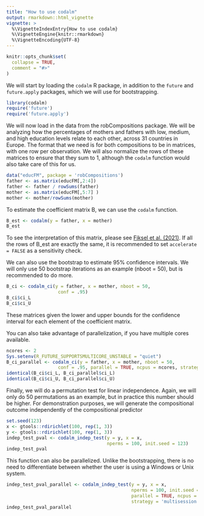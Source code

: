 ```yaml
---
title: "How to use codalm"
output: rmarkdown::html_vignette
vignette: >
  %\VignetteIndexEntry{How to use codalm}
  %\VignetteEngine{knitr::rmarkdown}
  %\VignetteEncoding{UTF-8}
---
```


```r
knitr::opts_chunk$set(
  collapse = TRUE,
  comment = "#>"
)
```

We will start by loading the `codalm` R package, in addition to the `future` and `future.apply` packages,
which we will use for bootstrapping.

```r
library(codalm)
require('future')
require('future.apply')
```

We will now load in the data from the robCompositions package. We will be analyzing how
the percentages of mothers and fathers with low, medium, and high education levels relate to each other, across 31 countries in Europe. The format that we need is for both compositions to be in matrices, with one row per observation. We will also normalize the rows of these matrices to ensure 
that they sum to 1, although the `codalm` function would also take care of this for us.

```r
data("educFM", package = 'robCompositions')
father <- as.matrix(educFM[,2:4])
father <- father / rowSums(father)
mother <- as.matrix(educFM[,5:7] )
mother <- mother/rowSums(mother)
```

To estimate the coefficient matrix B, we can use the `codalm` function.

```r
B_est <- codalm(y = father, x = mother)
B_est
```

To see the interpretation of this matrix, please see [Fiksel et al. (2021)](https://onlinelibrary.wiley.com/doi/full/10.1111/biom.13465). If all the rows of B_est are exactly the same, it is recommended to set `accelerate = FALSE` as a sensitivity check.

We can also use the bootstrap to estimate 95% confidence intervals. We will
only use 50 bootstrap iterations as an example (nboot = 50), but is recommended to do more.

```r
B_ci <- codalm_ci(y = father, x = mother, nboot = 50,
                   conf = .95)
B_ci$ci_L
B_ci$ci_U
```

These matrices given the lower and upper bounds for the confidence interval for each
element of the coefficient matrix.

You can also take advantage of parallelization, if you have multiple cores available.

```r
ncores <- 2
Sys.setenv(R_FUTURE_SUPPORTSMULTICORE_UNSTABLE = "quiet")
B_ci_parallel <- codalm_ci(y = father, x = mother, nboot = 50,
                   conf = .95, parallel = TRUE, ncpus = ncores, strategy = 'multisession')
identical(B_ci$ci_L, B_ci_parallel$ci_L)
identical(B_ci$ci_U, B_ci_parallel$ci_U)
```

Finally, we will do a permutation test for linear independence. Again, we will only do 50
permutations as an example, but in practice this number should be higher. For demonstration purposes,
we will generate the compositional outcome independently of the  compositional predictor

```r
set.seed(123)
x <- gtools::rdirichlet(100, rep(1, 3))
y <- gtools::rdirichlet(100, rep(1, 3))
indep_test_pval <- codalm_indep_test(y = y, x = x,
                                     nperms = 100, init.seed = 123)
indep_test_pval
```

This function can also be parallelized. Unlike the bootstrapping, there is no need
to differentiate between whether the user is using a Windows or Unix system.

```r
indep_test_pval_parallel <- codalm_indep_test(y = y, x = x,
                                              nperms = 100, init.seed = 123,
                                              parallel = TRUE, ncpus = ncores,
                                              strategy = 'multisession')
indep_test_pval_parallel
```

